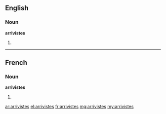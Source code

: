 ==English==

===Noun===
'''arrivistes'''

# {{plural of|arriviste}}

----

==French==

===Noun===
'''arrivistes''' {{m-p}}

# {{plural of|arriviste|lang=fr}}

[[ar:arrivistes]]
[[el:arrivistes]]
[[fr:arrivistes]]
[[mg:arrivistes]]
[[my:arrivistes]]